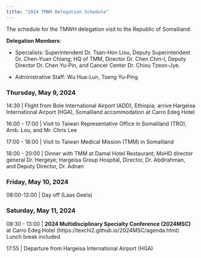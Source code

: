 ```yaml
---
title: "2024 TMWH Delegation Schedule"
---
```


The schedule for the TMWH delegation visit to the Republic of Somaliland:

**Delegation Members**:

- Specialists: Superintendent Dr. Tsan-Hon Liou, Deputy Superintendent Dr. Chen-Yuan Chiang; HQ of TMM, Director Dr. Chen Chin-I, Deputy Director Dr. Chen Yu-Pin, and Cancer Center Dr. Chiou Tzeon-Jye.

- Administrative Staff: Wu Hua-Lun, Tseng Yu-Ping


### Thursday, May 9, 2024

14:30 | Flight from Bole International Airport (ADD), Ethiopia, arrive Hargeisa International Airport (HGA), Somaliland
accommodation at Carro Edeg Hotel

16:00 - 17:00 | Visit to Taiwan Representative Office in Somaliland (TRO), Amb. Lou, and Mr. Chris Lee

17:00 - 18:00 | Visit to Taiwan Medical Mission (TMM) in Somaliland

18:00 - 20:00 | Dinner with TMM at Damal Hotel Restaurant;
MoHD director general Dr. Hergeye; Hargeisa Group Hospital, Director, Dr. Abdirahman, and Deputy Director, Dr. Adnan


### Friday, May 10, 2024

08:00-13:00        | Day off (Laas Geels)



### Saturday, May 11, 2024

08:30 - 13:00 | **2024 Multidisciplinary Specialty Conference (2024MSC)** at Carro Edeg Hotel (https://texchi2.github.io/2024MSC/agenda.html)
               Lunch break included
               
17:55         | Departure from Hargeisa International Airport (HGA)
